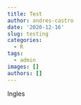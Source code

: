 ```yaml
---
title: Test
author: andres-castro
date: '2020-12-16'
slug: testing
categories:
  - R
tags:
  - admin
images: []
authors: []
---
```

Ingles